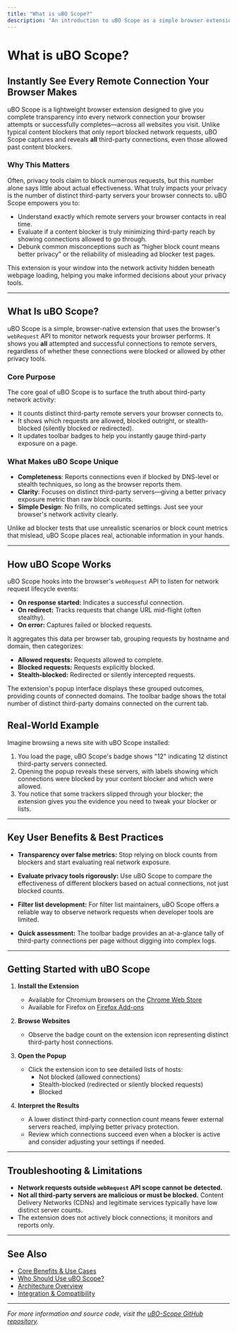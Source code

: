 ```yaml
---
title: "What is uBO Scope?"
description: "An introduction to uBO Scope as a simple browser extension that reveals all attempted and successful network connections to remote servers—even those not blocked by other content blockers. Learn how this transparency empowers you to evaluate the effectiveness of privacy tools."
---
```


# What is uBO Scope?

## Instantly See Every Remote Connection Your Browser Makes

uBO Scope is a lightweight browser extension designed to give you complete transparency into every network connection your browser attempts or successfully completes—across all websites you visit. Unlike typical content blockers that only report blocked network requests, uBO Scope captures and reveals **all** third-party connections, even those allowed past content blockers.

### Why This Matters
Often, privacy tools claim to block numerous requests, but this number alone says little about actual effectiveness. What truly impacts your privacy is the number of distinct third-party servers your browser connects to. uBO Scope empowers you to:

- Understand exactly which remote servers your browser contacts in real time.
- Evaluate if a content blocker is truly minimizing third-party reach by showing connections allowed to go through.
- Debunk common misconceptions such as “higher block count means better privacy” or the reliability of misleading ad blocker test pages.

This extension is your window into the network activity hidden beneath webpage loading, helping you make informed decisions about your privacy tools.

---

## What Is uBO Scope?

uBO Scope is a simple, browser-native extension that uses the browser's `webRequest` API to monitor network requests your browser performs. It shows you **all** attempted and successful connections to remote servers, regardless of whether these connections were blocked or allowed by other privacy tools.

### Core Purpose
The core goal of uBO Scope is to surface the truth about third-party network activity:

- It counts distinct third-party remote servers your browser connects to.
- It shows which requests are allowed, blocked outright, or stealth-blocked (silently blocked or redirected).
- It updates toolbar badges to help you instantly gauge third-party exposure on a page.

### What Makes uBO Scope Unique

- **Completeness**: Reports connections even if blocked by DNS-level or stealth techniques, so long as the browser reports them.
- **Clarity**: Focuses on distinct third-party servers—giving a better privacy exposure metric than raw block counts.
- **Simple Design**: No frills, no complicated settings. Just see your browser's network activity clearly.

Unlike ad blocker tests that use unrealistic scenarios or block count metrics that mislead, uBO Scope places real, actionable information in your hands.

---

## How uBO Scope Works

uBO Scope hooks into the browser's `webRequest` API to listen for network request lifecycle events:

- **On response started:** Indicates a successful connection.
- **On redirect:** Tracks requests that change URL mid-flight (often stealthy).
- **On error:** Captures failed or blocked requests.

It aggregates this data per browser tab, grouping requests by hostname and domain, then categorizes:

- **Allowed requests:** Requests allowed to complete.
- **Blocked requests:** Requests explicitly blocked.
- **Stealth-blocked:** Redirected or silently intercepted requests.

The extension's popup interface displays these grouped outcomes, providing counts of connected domains. The toolbar badge shows the total number of distinct third-party domains connected on the current tab.

## Real-World Example

Imagine browsing a news site with uBO Scope installed:

1. You load the page, uBO Scope's badge shows "12" indicating 12 distinct third-party servers connected.
2. Opening the popup reveals these servers, with labels showing which connections were blocked by your content blocker and which were allowed.
3. You notice that some trackers slipped through your blocker; the extension gives you the evidence you need to tweak your blocker or lists.


---

## Key User Benefits & Best Practices

- **Transparency over false metrics:** Stop relying on block counts from blockers and start evaluating real network exposure.

- **Evaluate privacy tools rigorously:** Use uBO Scope to compare the effectiveness of different blockers based on actual connections, not just blocked counts.

- **Filter list development:** For filter list maintainers, uBO Scope offers a reliable way to observe network requests when developer tools are limited.

- **Quick assessment:** The toolbar badge provides an at-a-glance tally of third-party connections per page without digging into complex logs.


---

## Getting Started with uBO Scope

1. **Install the Extension**
   - Available for Chromium browsers on the [Chrome Web Store](https://chromewebstore.google.com/detail/ubo-scope/bbdpgcaljkaaigfcomhidmneffjjjfgp)
   - Available for Firefox on [Firefox Add-ons](https://addons.mozilla.org/firefox/addon/ubo-scope/)

2. **Browse Websites**
   - Observe the badge count on the extension icon representing distinct third-party host connections.

3. **Open the Popup**
   - Click the extension icon to see detailed lists of hosts:
     - Not blocked (allowed connections)
     - Stealth-blocked (redirected or silently blocked requests)
     - Blocked

4. **Interpret the Results**
   - A lower distinct third-party connection count means fewer external servers reached, implying better privacy protection.
   - Review which connections succeed even when a blocker is active and consider adjusting your settings if needed.

---

## Troubleshooting & Limitations

- **Network requests outside `webRequest` API scope cannot be detected.**
- **Not all third-party servers are malicious or must be blocked.** Content Delivery Networks (CDNs) and legitimate services typically have low distinct server counts.
- The extension does not actively block connections; it monitors and reports only.

---

## See Also

- [Core Benefits & Use Cases](../core-benefits)
- [Who Should Use uBO Scope?](../who-should-use)
- [Architecture Overview](../architecture-overview)
- [Integration & Compatibility](../integration-and-compatibility)


---

_For more information and source code, visit the [uBO-Scope GitHub repository](https://github.com/gorhill/uBO-Scope)._